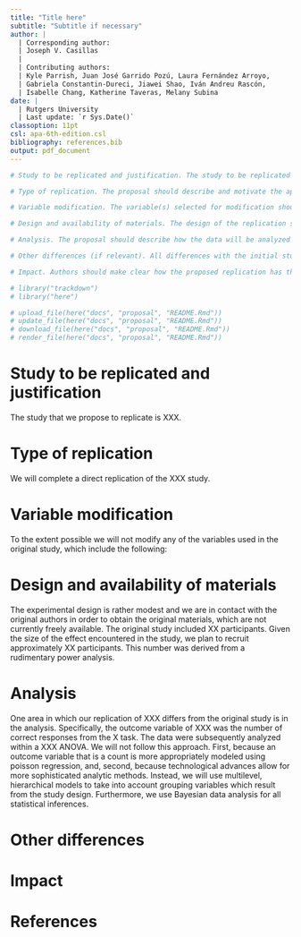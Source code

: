 ```yaml
---
title: "Title here"
subtitle: "Subtitle if necessary"
author: |
  | Corresponding author: 
  | Joseph V. Casillas
  |
  | Contributing authors: 
  | Kyle Parrish, Juan José Garrido Pozú, Laura Fernández Arroyo, 
  | Gabriela Constantin-Dureci, Jiawei Shao, Iván Andreu Rascón, 
  | Isabelle Chang, Katherine Taveras, Melany Subina
date: | 
  | Rutgers University 
  | Last update: `r Sys.Date()`
classoption: 11pt
csl: apa-6th-edition.csl
bibliography: references.bib
output: pdf_document
---
```


```r
# Study to be replicated and justification. The study to be replicated should have had an impact on subsequent empirical and/or theoretical work in the field of SLA. A justification should be provided for why the study has been selected for replication.

# Type of replication. The proposal should describe and motivate the approach to replication (exact, close, approximate, conceptual [Porte & McManus, 2019]). While all approaches to replication will be considered, preference will be given to close or approximate replication studies in which one or maximally two major variables have been modified.

# Variable modification. The variable(s) selected for modification should be described and a rationale should be provided for why the variables were selected and how they will be modified.

# Design and availability of materials. The design of the replication study should be described so that all major aspects of the methodology can be evaluated, including availability of the initial study’s materials.

# Analysis. The proposal should describe how the data will be analyzed and to what extent the procedures for data preparation and analysis are similar/different from the initial study.

# Other differences (if relevant). All differences with the initial study should be identified. In order to communicate similarities and differences between the initial study and the replication, authors are recommended to use Brandt et al.’s (2014) Replication Recipe as a guide (available from: https://osf.io/4jd46/).

# Impact. Authors should make clear how the proposed replication has the potential to advance knowledge and understanding in the field of SLA.

# library("trackdown")
# library("here")

# upload_file(here("docs", "proposal", "README.Rmd"))
# update_file(here("docs", "proposal", "README.Rmd"))
# download_file(here("docs", "proposal", "README.Rmd"))
# render_file(here("docs", "proposal", "README.Rmd"))
```

# Study to be replicated and justification

The study that we propose to replicate is XXX.

# Type of replication

We will complete a direct replication of the XXX study. 

# Variable modification

To the extent possible we will not modify any of the variables used in the original study, which include the following: 

# Design and availability of materials

The experimental design is rather modest and we are in contact with the original authors in order to obtain the original materials, which are not currently freely available. 
The original study included XX participants. 
Given the size of the effect encountered in the study, we plan to recruit approximately XX participants. 
This number was derived from a rudimentary power analysis.  

# Analysis

One area in which our replication of XXX differs from the original study is in the analysis. 
Specifically, the outcome variable of XXX was the number of correct responses from the X task. 
The data were subsequently analyzed within a XXX ANOVA. 
We will not follow this approach. 
First, because an outcome variable that is a count is more appropriately modeled using poisson regression, and, second, because technological advances allow for more sophisticated analytic methods. 
Instead, we will use multilevel, hierarchical models to take into account grouping variables which result from the study design. 
Furthermore, we use Bayesian data analysis for all statistical inferences. 

# Other differences

# Impact

# References

